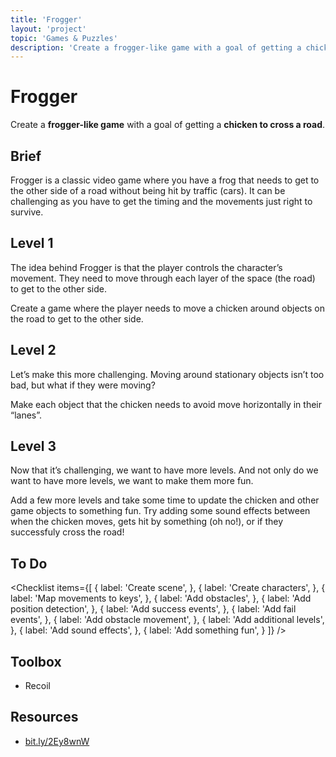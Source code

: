 ```yaml
---
title: 'Frogger'
layout: 'project'
topic: 'Games & Puzzles'
description: 'Create a frogger-like game with a goal of getting a chicken to cross a road.'
---
```



<ProjectHeader>

# Frogger

Create a <strong className="color-blue">frogger-like game</strong> with a goal of getting a <strong className="color-purple">chicken to cross a road</strong>.

</ProjectHeader>

<ProjectContent>

## Brief

Frogger is a classic video game where you have a frog that needs to get to the other side of a road without being hit by traffic (cars). It can be challenging as you have to get the timing and the movements just right to survive.

## Level 1

The idea behind Frogger is that the player controls the character’s movement. They need to move through each layer of the space (the road) to get to the other side.

Create a game where the player needs to move a chicken around objects on the road to get to the other side.

<LoginRequired>

## Level 2

Let’s make this more challenging. Moving around stationary objects isn’t too bad, but what if they were moving?

Make each object that the chicken needs to avoid move horizontally in their “lanes”.

## Level 3

Now that it’s challenging, we want to have more levels. And not only do we want to have more levels, we want to make them more fun.

Add a few more levels and take some time to update the chicken and other game objects to something fun. Try adding some sound effects between when the chicken moves, gets hit by something (oh no!), or if they successfuly cross the road!

</LoginRequired>

</ProjectContent>

<ProjectSidebar>

## To Do

<Checklist items={[
  {
    label: 'Create scene',
  },
  {
    label: 'Create characters',
  },
  {
    label: 'Map movements to keys',
  },
  {
    label: 'Add obstacles',
  },
  {
    label: 'Add position detection',
  },
  {
    label: 'Add success events',
  },
  {
    label: 'Add fail events',
  },
  {
    label: 'Add obstacle movement',
  },
  {
    label: 'Add additional levels',
  },
  {
    label: 'Add sound effects',
  },
  {
    label: 'Add something fun',
  }
]} />

## Toolbox
- Recoil

## Resources
- [bit.ly/2Ey8wnW](https://bit.ly/2Ey8wnW)

</ProjectSidebar>